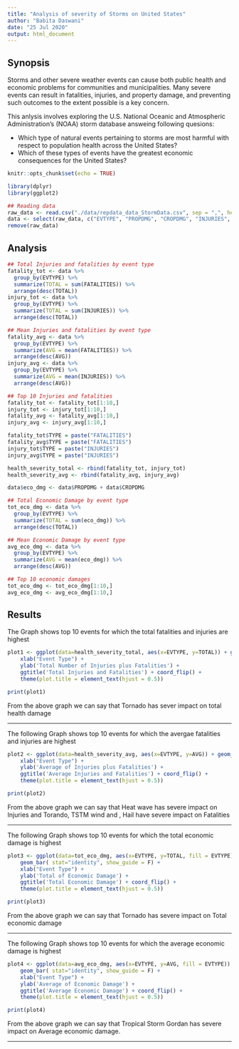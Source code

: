 ```yaml
---
title: "Analysis of severity of Storms on United States"
author: "Babita Daswani"
date: "25 Jul 2020"
output: html_document
---
```




## Synopsis

Storms and other severe weather events can cause both public health and economic problems for communities and municipalities. Many severe events can result in fatalities, injuries, and property damage, and preventing such outcomes to the extent possible is a key concern.

This anlysis involves exploring the U.S. National Oceanic and Atmospheric Administration's (NOAA) storm database answeing following quesions:

* Which type of natural events pertaining to storms are most harmful with respect to population health across the United States?
* Which of these types of events have the greatest economic consequences for the United States?

```r
knitr::opts_chunk$set(echo = TRUE)
```

```r
library(dplyr)
library(ggplot2)
```


```r
## Reading data
raw_data <- read.csv("./data/repdata_data_StormData.csv", sep = ",", header = TRUE)
data <- select(raw_data, c("EVTYPE", "PROPDMG", "CROPDMG", "INJURIES", "FATALITIES"))
remove(raw_data)
```

## Analysis
```r
## Total Injuries and fatalities by event type
fatality_tot <- data %>% 
  group_by(EVTYPE) %>%
  summarize(TOTAL = sum(FATALITIES)) %>%
  arrange(desc(TOTAL))
injury_tot <- data %>% 
  group_by(EVTYPE) %>%
  summarize(TOTAL = sum(INJURIES)) %>%
  arrange(desc(TOTAL))

## Mean Injuries and fatalities by event type
fatality_avg <- data %>% 
  group_by(EVTYPE) %>%
  summarize(AVG = mean(FATALITIES)) %>%
  arrange(desc(AVG))
injury_avg <- data %>% 
  group_by(EVTYPE) %>%
  summarize(AVG = mean(INJURIES)) %>%
  arrange(desc(AVG))

## Top 10 Injuries and fatalities
fatality_tot <- fatality_tot[1:10,]
injury_tot <- injury_tot[1:10,]
fatality_avg <- fatality_avg[1:10,]
injury_avg <- injury_avg[1:10,]

fatality_tot$TYPE = paste("FATALITIES")
fatality_avg$TYPE = paste("FATALITIES")
injury_tot$TYPE = paste("INJURIES")
injury_avg$TYPE = paste("INJURIES")

health_severity_total <- rbind(fatality_tot, injury_tot)
health_severity_avg <- rbind(fatality_avg, injury_avg)
```
```r
data$eco_dmg <- data$PROPDMG + data$CROPDMG

## Total Economic Damage by event type
tot_eco_dmg <- data %>% 
  group_by(EVTYPE) %>%
  summarize(TOTAL = sum(eco_dmg)) %>%
  arrange(desc(TOTAL))

## Mean Economic Damage by event type
avg_eco_dmg <- data %>% 
  group_by(EVTYPE) %>%
  summarize(AVG = mean(eco_dmg)) %>%
  arrange(desc(AVG))

## Top 10 economic damages
tot_eco_dmg <- tot_eco_dmg[1:10,]
avg_eco_dmg <- avg_eco_dmg[1:10,]

```




## Results

The Graph shows top 10 events for which the total fatalities and injuries are highest

```r
plot1 <- ggplot(data=health_severity_total, aes(x=EVTYPE, y=TOTAL)) + geom_bar(aes(fill=TYPE), stat="identity", position="stack") +
    xlab("Event Type") +
    ylab('Total Number of Injuries plus Fatalities') + 
    ggtitle('Total Injuries and Fatalities') + coord_flip() +
    theme(plot.title = element_text(hjust = 0.5)) 

print(plot1)
```

From the above graph we can say that Tornado has sever impact on total health damage

-----------------------------------

The following Graph shows top 10 events for which the avergae fatalities and injuries are highest

```r
plot2 <- ggplot(data=health_severity_avg, aes(x=EVTYPE, y=AVG)) + geom_bar(aes(fill=TYPE), stat="identity", position="stack") +
    xlab("Event Type") +
    ylab('Average of Injuries plus Fatalities') + 
    ggtitle('Average Injuries and Fatalities') + coord_flip() +
    theme(plot.title = element_text(hjust = 0.5)) 

print(plot2)

```

From the above graph we can say that Heat wave has severe impact on Injuries and Torando, TSTM wind and , Hail have severe impact  on Fatalities

----------------------

The following Graph shows top 10 events for which the total economic damage is  highest

```r
plot3 <- ggplot(data=tot_eco_dmg, aes(x=EVTYPE, y=TOTAL, fill = EVTYPE)) + 
    geom_bar( stat="identity", show_guide = F) +
    xlab("Event Type") +
    ylab('Total of Economic Damage') + 
    ggtitle('Total Economic Damage') + coord_flip() +
    theme(plot.title = element_text(hjust = 0.5)) 

print(plot3)


```

From the above graph we can say that Tornado has severe impact on Total economic damage

---------------------

The following Graph shows top 10 events for which the average economic damage is  highest
```r
plot4 <- ggplot(data=avg_eco_dmg, aes(x=EVTYPE, y=AVG, fill = EVTYPE)) + 
    geom_bar( stat="identity", show_guide = F) +
    xlab("Event Type") +
    ylab('Average of Economic Damage') + 
    ggtitle('Average Economic Damage') + coord_flip() +
    theme(plot.title = element_text(hjust = 0.5)) 

print(plot4)
```

From the above graph we can say that Tropical Storm Gordan has severe impact on Average economic damage.

________________________________________

